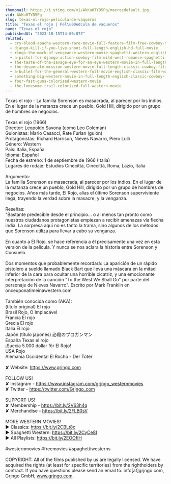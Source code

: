 ```yaml
---
thumbnail: https://i.ytimg.com/vi/AkKu0TYD5Pg/maxresdefault.jpg
vid: AkKu0TYD5Pg
slug: texas-el-rojo-pelicula-de-vaqueros
title: "Texas el rojo | Pel\u00edcula de vaqueros"
name: "Texas el rojo"
publishedAt: "2023-10-15T14:00:07Z"
related:
  - cry-blood-apache-western-rare-movie-full-feature-film-free-cowboy-movie
  - django-kill-if-you-live-shoot-full-length-english-hd-full-movie
  - ringo-the-mark-of-vengeance-western-movie-spaghetti-western-english-full-length-free-westerns
  - a-pistol-for-django-action-cowboy-film-wild-west-romance-spaghetti-movie-full-length
  - the-taste-of-the-savage-eye-for-an-eye-western-movie-in-full-length-english-free-feature-film
  - the-desperate-mission-western-movie-full-length-classic-cowboy-film-english-watchfree
  - a-bullet-for-the-general-western-full-movie-english-classic-film-watchfree-cowboyfilm
  - something-big-western-movie-in-full-length-english-classic-cowboy-film-free-full-westerns
  - four-fast-guns-colorized-western-movie
  - the-lonesome-trail-colorized-full-western-movie
---
```


Texas el rojo - La familia Sorenson es masacrada, al parecer por los indios. En el lugar de la matanza crece un pueblo, Gold Hill, dirigido por un grupo de hombres de negocios.<br />
<br />
Texas el rojo (1966) <br />
Director: Leopoldo Savona (como Leo Coleman)<br />
Guionistas: Mario Casacci, Rate Furlan (guión) <br />
Protagonistas: Richard Harrison, Nieves Navarro, Piero Lulli <br />
Género: Western<br />
País: Italia, España<br />
Idioma: Español<br />
Fecha de estreno: 1 de septiembre de 1966 (Italia)<br />
Lugares de rodaje: Estudios Cinecittà, Cinecittà, Roma, Lazio, Italia <br />
<br />
Argumento:<br />
La familia Sorenson es masacrada, al parecer por los indios. En el lugar de la matanza crece un pueblo, Gold Hill, dirigido por un grupo de hombres de negocios. Años más tarde, El Rojo, alias el último Sorenson superviviente llega, trayendo la verdad sobre la masacre, y la venganza.<br />
<br />
Reseñas:<br />
"Bastante predecible desde el principio... o al menos tan pronto como nuestros ciudadanos protagonistas empiezan a recibir amenazas vía flecha india. La sorpresa aquí no es tanto la trama, sino algunos de los métodos que Sorenson utiliza para llevar a cabo su venganza.<br />
<br />
En cuanto a El Rojo, se hace referencia a él precisamente una vez en esta versión de la película. Y nunca se nos aclara la historia entre Sorenson y Consuelo.<br />
<br />
Dos momentos que probablemente recordará: La aparición de un rápido pistolero a sueldo llamado Black Bart que lleva una máscara en la mitad inferior de la cara para ocultar una horrible cicatriz, y una emocionante interpretación de la canción "To the West We Shall Go" por parte del personaje de Nieves Navarro". Escrito por Mark Franklin en onceuponatimeinawestern.com<br />
<br />
También conocida como (AKA):<br />
(título original) El rojo<br />
Brasil Rojo, O Implacável<br />
Francia El rojo<br />
Grecia El rojo<br />
Italia El rojo<br />
Japón (título japonés) 必殺のプロガンマン<br />
España Texas el rojo<br />
¡Suecia 5.000 dollar för El Rojo!<br />
USA Rojo<br />
Alemania Occidental El Rocho - Der Töter<br />
<br />
✘ Website: https://www.grjngo.com<br />
<br />
FOLLOW US!<br />
✘ Instagram - https://www.instagram.com/grjngo_westernmovies<br />
✘ Twitter - https://twitter.com/Grjngo_com<br />
<br />
SUPPORT US!<br />
✘ Membership - https://bit.ly/2V63h4q<br />
✘ Merchandise - https://bit.ly/2FLB0sV<br />
<br />
MORE WESTERN MOVIES! <br />
► Classics: https://bit.ly/2CBLt8c <br />
► Spaghetti Western: https://bit.ly/2CyCe8I <br />
► All Playlists: https://bit.ly/2EOOfIH <br />
<br />
#westernmovies #freemovies #spaghettiwesterns<br />
<br />
COPYRIGHT: All of the films published by us are legally licensed. We have acquired the rights (at least for specific territories) from the rightholders by contract. If you have questions please send an email to: info[at]grjngo.com, Grjngo GmbH, www.grjngo.com.